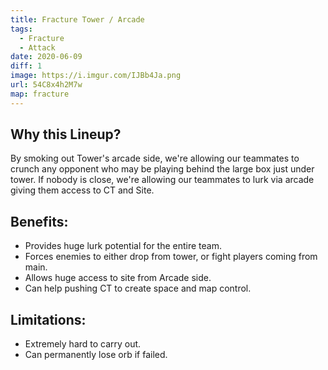 ```yaml
---
title: Fracture Tower / Arcade
tags:
  - Fracture
  - Attack
date: 2020-06-09
diff: 1
image: https://i.imgur.com/IJBb4Ja.png
url: 54C8x4h2M7w
map: fracture
---
```


## Why this Lineup?

By smoking out Tower's arcade side, we're allowing our teammates
to crunch any opponent who may be playing behind the large box
just under tower. If nobody is close, we're allowing our
teammates to lurk via arcade giving them access to CT and Site.

## Benefits:

- Provides huge lurk potential for the entire team.
- Forces enemies to either drop from tower, or fight players
  coming from main.
- Allows huge access to site from Arcade side.
- Can help pushing CT to create space and map control.

## Limitations:

- Extremely hard to carry out.
- Can permanently lose orb if failed.
